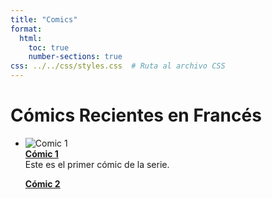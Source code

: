 ```yaml
---
title: "Comics"
format: 
  html: 
    toc: true
    number-sections: true
css: ../../css/styles.css  # Ruta al archivo CSS
---
```



# Cómics Recientes en Francés

- ![Comic 1](../../images/Emanuel1.png)  
  **[Cómic 1](comic1.qmd)**  
  Este es el primer cómic de la serie.
  
  **[Cómic 2](comic2.qmd)**  
